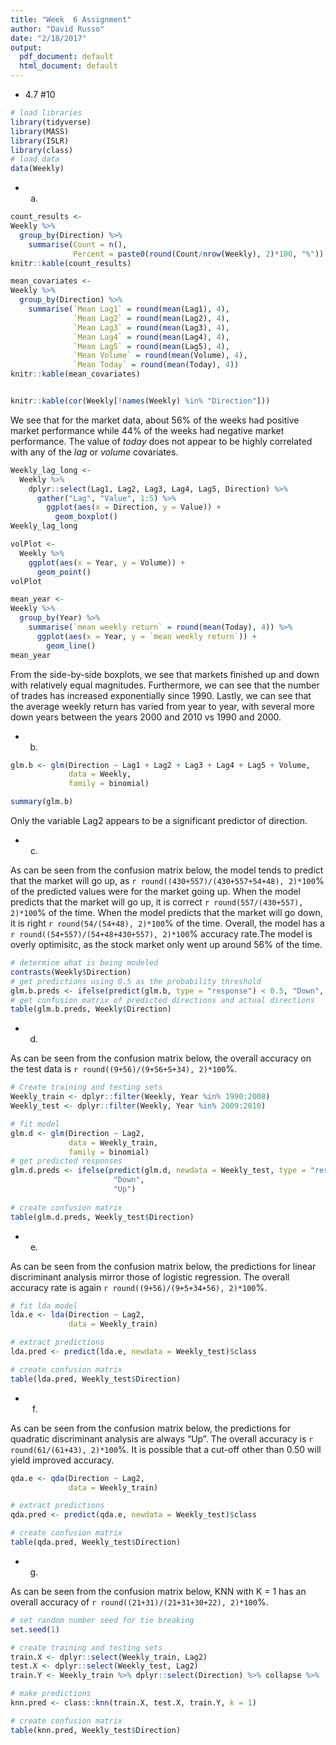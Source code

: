 ```yaml
---
title: "Week  6 Assignment"
author: "David Russo"
date: "2/18/2017"
output:
  pdf_document: default
  html_document: default
---
```


* 4.7 #10
```r
# load libraries
library(tidyverse)
library(MASS)
library(ISLR)
library(class)
# load data
data(Weekly)
```

  + a.
```r
count_results <- 
Weekly %>%
  group_by(Direction) %>%
    summarise(Count = n(),
              Percent = paste0(round(Count/nrow(Weekly), 2)*100, "%"))
knitr::kable(count_results)

mean_covariates <- 
Weekly %>%
  group_by(Direction) %>%
    summarise(`Mean Lag1` = round(mean(Lag1), 4),
              `Mean Lag2` = round(mean(Lag2), 4),
              `Mean Lag3` = round(mean(Lag3), 4),
              `Mean Lag4` = round(mean(Lag4), 4), 
              `Mean Lag5` = round(mean(Lag5), 4),
              `Mean Volume` = round(mean(Volume), 4),
              `Mean Today` = round(mean(Today), 4))
knitr::kable(mean_covariates)


knitr::kable(cor(Weekly[!names(Weekly) %in% "Direction"]))
```

We see that for the market data, about $56$% of the weeks had positive market performance while $44$% of the weeks had negative market performance. The value of $today$ does not appear to be highly correlated with any of the $lag$ or $volume$ covariates. 

```r
Weekly_lag_long <-
  Weekly %>%
    dplyr::select(Lag1, Lag2, Lag3, Lag4, Lag5, Direction) %>%
      gather("Lag", "Value", 1:5) %>%
        ggplot(aes(x = Direction, y = Value)) + 
          geom_boxplot()
Weekly_lag_long

volPlot <- 
  Weekly %>%
    ggplot(aes(x = Year, y = Volume)) + 
      geom_point()
volPlot

mean_year <-
Weekly %>%
  group_by(Year) %>%
    summarise(`mean weekly return` = round(mean(Today), 4)) %>%
      ggplot(aes(x = Year, y = `mean weekly return`)) +
        geom_line()
mean_year
```

From the side-by-side boxplots, we see that markets finished up and down with relatively equal magnitudes. Furthermore, we can see that the number of trades has increased exponentially since 1990. Lastly, we can see that the average weekly return has varied from year to year, with several more down years between the years 2000 and 2010 vs 1990 and 2000. 

  + b. 
```r

glm.b <- glm(Direction ~ Lag1 + Lag2 + Lag3 + Lag4 + Lag5 + Volume,
             data = Weekly,
             family = binomial)

summary(glm.b)

```

Only the variable Lag2 appears to be a significant predictor of direction. 

  + c.
  
As can be seen from the confusion matrix below, the model tends to predict that the market will go up, as `r round((430+557)/(430+557+54+48), 2)*100`% of the predicted values were for the market going up. When the model predicts that the market will go up, it is correct `r round(557/(430+557), 2)*100`% of the time. When the model predicts that the market will go down, it is right `r round(54/(54+48), 2)*100`% of the time. Overall, the model has a `r round((54+557)/(54+48+430+557), 2)*100`% accuracy rate.The model is overly optimisitc, as the stock market only went up around 56% of the time. 
```r

# determine what is being modeled
contrasts(Weekly$Direction)
# get predictions using 0.5 as the probability threshold 
glm.b.preds <- ifelse(predict(glm.b, type = "response") < 0.5, "Down", "Up")
# get confusion matrix of predicted directions and actual directions
table(glm.b.preds, Weekly$Direction)

```

   + d.

As can be seen from the confusion matrix below, the overall accuracy on the test data is `r round((9+56)/(9+56+5+34), 2)*100`%.
```r
# Create training and testing sets
Weekly_train <- dplyr::filter(Weekly, Year %in% 1990:2008)
Weekly_test <- dplyr::filter(Weekly, Year %in% 2009:2010)

# fit model
glm.d <- glm(Direction ~ Lag2,
             data = Weekly_train,
             family = binomial)
# get predicted responses
glm.d.preds <- ifelse(predict(glm.d, newdata = Weekly_test, type = "response") < 0.50,
                       "Down",
                       "Up")
 
# create confusion matrix
table(glm.d.preds, Weekly_test$Direction)
```
  + e.

As can be seen from the confusion matrix below, the predictions for linear discriminant analysis mirror those of logistic regression. The overall accuracy rate is again `r round((9+56)/(9+5+34+56), 2)*100`%.
```r
# fit lda model
lda.e <- lda(Direction ~ Lag2,
             data = Weekly_train)

# extract predictions
lda.pred <- predict(lda.e, newdata = Weekly_test)$class

# create confusion matrix
table(lda.pred, Weekly_test$Direction)
```

  + f.

As can be seen from the confusion matrix below, the predictions for quadratic discriminant analysis are always "Up". The overall accuracy is `r round(61/(61+43), 2)*100`%. It is possible that a cut-off other than 0.50 will yield improved accuracy. 
```r
qda.e <- qda(Direction ~ Lag2,
             data = Weekly_train)

# extract predictions
qda.pred <- predict(qda.e, newdata = Weekly_test)$class

# create confusion matrix
table(qda.pred, Weekly_test$Direction)
```

  + g.
  
As can be seen from the confusion matrix below, KNN with K = 1 has an overall accuracy of `r round((21+31)/(21+31+30+22), 2)*100`%.  
```r
# set random number seed for tie breaking
set.seed(1)

# create training and testing sets
train.X <- dplyr::select(Weekly_train, Lag2)
test.X <- dplyr::select(Weekly_test, Lag2)
train.Y <- Weekly_train %>% dplyr::select(Direction) %>% collapse %>% .[[1]]

# make predictions
knn.pred <- class::knn(train.X, test.X, train.Y, k = 1)

# create confusion matrix
table(knn.pred, Weekly_test$Direction)

```